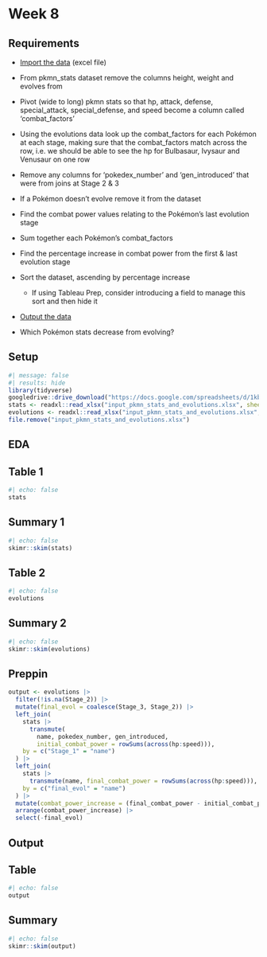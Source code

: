 # Week 8

## Requirements

-   [Import the data](https://docs.google.com/spreadsheets/d/1kb5IkxQlJoWKGPVxmHb_D7POaAKFXUl8/edit?usp=sharing&ouid=113142875990517226017&rtpof=true&sd=true) (excel file)

-   From pkmn_stats dataset remove the columns height, weight and evolves from

-   Pivot (wide to long) pkmn stats so that hp, attack, defense, special_attack, special_defense, and speed become a column called 'combat_factors'

-   Using the evolutions data look up the combat_factors for each Pokémon at each stage, making sure that the combat_factors match across the row, i.e. we should be able to see the hp for Bulbasaur, Ivysaur and Venusaur on one row

-   Remove any columns for 'pokedex_number' and 'gen_introduced' that were from joins at Stage 2 & 3

-   If a Pokémon doesn't evolve remove it from the dataset

-   Find the combat power values relating to the Pokémon's last evolution stage

-   Sum together each Pokémon's combat_factors

-   Find the percentage increase in combat power from the first & last evolution stage

-   Sort the dataset, ascending by percentage increase

    -   If using Tableau Prep, consider introducing a field to manage this sort and then hide it

-   [Output the data](https://drive.google.com/file/d/11xpzmV2zNjE95P9qCU65ygyuzfZXgour/view?usp=sharing)

-   Which Pokémon stats decrease from evolving?

## Setup

```r
#| message: false
#| results: hide
library(tidyverse)
googledrive::drive_download("https://docs.google.com/spreadsheets/d/1kb5IkxQlJoWKGPVxmHb_D7POaAKFXUl8")
stats <- readxl::read_xlsx("input_pkmn_stats_and_evolutions.xlsx", sheet = "pkmn_stats")
evolutions <- readxl::read_xlsx("input_pkmn_stats_and_evolutions.xlsx", sheet = "pkmn_evolutions")
file.remove("input_pkmn_stats_and_evolutions.xlsx")
```

## EDA

::: panel-tabset
## Table 1

```r
#| echo: false
stats
```

## Summary 1

```r
#| echo: false
skimr::skim(stats)
```

## Table 2

```r
#| echo: false
evolutions
```

## Summary 2

```r
#| echo: false
skimr::skim(evolutions)
```
:::

## Preppin

```r
output <- evolutions |> 
  filter(!is.na(Stage_2)) |> 
  mutate(final_evol = coalesce(Stage_3, Stage_2)) |> 
  left_join(
    stats |> 
      transmute(
        name, pokedex_number, gen_introduced,
        initial_combat_power = rowSums(across(hp:speed))),
    by = c("Stage_1" = "name")
  ) |> 
  left_join(
    stats |> 
      transmute(name, final_combat_power = rowSums(across(hp:speed))),
    by = c("final_evol" = "name")
  ) |> 
  mutate(combat_power_increase = (final_combat_power - initial_combat_power) / initial_combat_power) |> 
  arrange(combat_power_increase) |> 
  select(-final_evol)
```

## Output

::: panel-tabset
## Table

```r
#| echo: false
output
```

## Summary

```r
#| echo: false
skimr::skim(output)
```
:::
